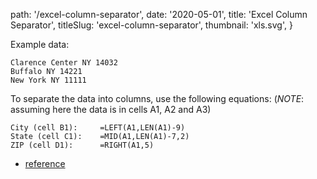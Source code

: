 
  path: '/excel-column-separator',
  date: '2020-05-01',
  title: 'Excel Column Separator',
  titleSlug: 'excel-column-separator',
  thumbnail: 'xls.svg',
}

Example data:

```csv
Clarence Center NY 14032
Buffalo NY 14221
New York NY 11111
```

To separate the data into columns, use the following equations: (_NOTE_: assuming here the data is in cells A1, A2 and A3)

```csv
City (cell B1):     =LEFT(A1,LEN(A1)-9)
State (cell C1):    =MID(A1,LEN(A1)-7,2)
ZIP (cell D1):      =RIGHT(A1,5)
```

- [reference](https://www.quora.com/I-have-an-Excel-cell-with-an-address-that-includes-city-state-and-zipcode-how-can-I-separate-these-using-macro-VB-or-similar)

